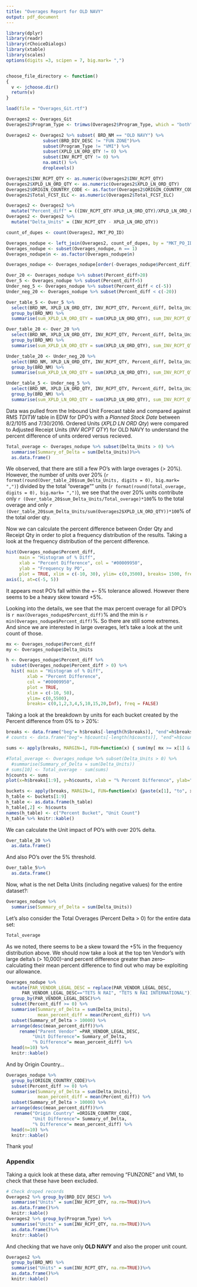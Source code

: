 ```yaml
---
title: "Overages Report for OLD NAVY"
output: pdf_document
---
```

\setlength\parindent{24pt}

```r

library(dplyr)
library(readr)
library(rChoiceDialogs)
library(xtable)
library(scales)
options(digits =3, scipen = 7, big.mark= ",")


choose_file_directory <- function()
{
  v <- jchoose.dir()
  return(v)
}

```


```r
load(file = "Overages_Git.rtf")

Overages2 <- Overages_Git
Overages2$Program_Type <- trimws(Overages2$Program_Type, which = "both")

Overages2 <- Overages2 %>% subset( BRD_NM == "OLD NAVY") %>%
              subset(BRD_DIV_DESC != "FUN ZONE")%>% 
              subset(Program_Type != "VMI") %>%
              subset(XPLD_LN_ORD_QTY != 0) %>%
              subset(INV_RCPT_QTY != 0) %>%
              na.omit() %>%
              droplevels()

Overages2$INV_RCPT_QTY <- as.numeric(Overages2$INV_RCPT_QTY)
Overages2$XPLD_LN_ORD_QTY <- as.numeric(Overages2$XPLD_LN_ORD_QTY)
Overages2$ORIGIN_COUNTRY_CODE <- as.factor(Overages2$ORIGIN_COUNTRY_CODE)
Overages2$Total_FCST_ELC <- as.numeric(Overages2$Total_FCST_ELC)
```

```r
Overages2 <- Overages2 %>% 
  mutate("Percent_diff" = ((INV_RCPT_QTY-XPLD_LN_ORD_QTY)/XPLD_LN_ORD_QTY)*100)
Overages2 <- Overages2 %>% 
  mutate("Delta_Units" = (INV_RCPT_QTY - XPLD_LN_ORD_QTY))

```

```r
count_of_dupes <- count(Overages2, MKT_PO_ID)

Overages_nodupe <- left_join(Overages2, count_of_dupes, by = "MKT_PO_ID" ) %>% droplevels()
Overages_nodupe <- subset(Overages_nodupe, n == 1)
Overages_nodupe$n <- as.factor(Overages_nodupe$n)

Overages_nodupe <- Overages_nodupe[order(-Overages_nodupe$Percent_diff), ]
```

```r
Over_20 <- Overages_nodupe %>% subset(Percent_diff>20)
Over_5 <- Overages_nodupe %>% subset(Percent_diff>5)
Under_neg_5 <- Overages_nodupe %>% subset(Percent_diff < c(-5))
Under_neg_20 <- Overages_nodupe %>% subset(Percent_diff < c(-20))

Over_table_5 <- Over_5 %>% 
  select(BRD_NM, XPLD_LN_ORD_QTY, INV_RCPT_QTY, Percent_diff, Delta_Units ) %>%
  group_by(BRD_NM) %>%
  summarise(sum_XPLD_LN_ORD_QTY = sum(XPLD_LN_ORD_QTY), sum_INV_RCPT_QTY = sum(INV_RCPT_QTY), sum_Delta_Units = sum(Delta_Units))

Over_table_20 <- Over_20 %>% 
  select(BRD_NM, XPLD_LN_ORD_QTY, INV_RCPT_QTY, Percent_diff, Delta_Units ) %>%
  group_by(BRD_NM) %>%
  summarise(sum_XPLD_LN_ORD_QTY = sum(XPLD_LN_ORD_QTY), sum_INV_RCPT_QTY = sum(INV_RCPT_QTY), sum_Delta_Units = sum(Delta_Units))

Under_table_20 <- Under_neg_20 %>% 
  select(BRD_NM, XPLD_LN_ORD_QTY, INV_RCPT_QTY, Percent_diff, Delta_Units ) %>%
  group_by(BRD_NM) %>%
  summarise(sum_XPLD_LN_ORD_QTY = sum(XPLD_LN_ORD_QTY), sum_INV_RCPT_QTY = sum(INV_RCPT_QTY), sum_Delta_Units = sum(Delta_Units))

Under_table_5 <- Under_neg_5 %>% 
  select(BRD_NM, XPLD_LN_ORD_QTY, INV_RCPT_QTY, Percent_diff, Delta_Units ) %>%
  group_by(BRD_NM) %>%
  summarise(sum_XPLD_LN_ORD_QTY = sum(XPLD_LN_ORD_QTY), sum_INV_RCPT_QTY = sum(INV_RCPT_QTY), sum_Delta_Units = sum(Delta_Units))

```

  Data was pulled from the Inbound Unit Forecast table and compared against RMS _TDITW_ table in EDW for DPO's with a _Planned Stock Date_ between 8/2/1015 and 7/30/2016. Ordered Units (_XPLD LN ORD Qty_) were compared to Adjusted Receipt Units (_INV RCPT QTY_) for OLD NAVY to understand the percent difference of units ordered versus recieved. 
  
```r
Total_overage <- Overages_nodupe %>% subset(Delta_Units > 0) %>% 
  summarise(Summary_of_Delta = sum(Delta_Units))%>%
  as.data.frame()
```



We observed, that there are still a few PO's with large overages (> 20%). However, the number of units over 20% (`r format(round(Over_table_20$sum_Delta_Units, digits = 0), big.mark= ",")`) divided by the total "overage"" units (`r format(round(Total_overage, digits = 0), big.mark= ",")`), we see that the over 20% units contribute only `r (Over_table_20$sum_Delta_Units/Total_overage)*100`% to the total overage and only `r (Over_table_20$sum_Delta_Units/sum(Overages2$XPLD_LN_ORD_QTY))*100`% of the total order qty.


Now we can calculate the percent difference between Order Qty and Receipt Qty in order to plot a frequency distribution of the results. Taking a look at the frequency distribution of the percent difference. 




```r
hist(Overages_nodupe$Percent_diff, 
     main = "Histogram of % Diff", 
     xlab = "Percent Difference", col = "#00009950",
     ylab = "Frequency by PO",
     plot = TRUE, xlim = c(-10, 30), ylim= c(0,3500), breaks= 1500, freq = TRUE)
axis(1, at=c(-5, 5))
```

It appears most PO's fall within the +- 5% tolerance allowed. However there seems to be a heavy skew toward +5%.

 Looking into the details, we see that the max percent overage for all DPO's is `r max(Overages_nodupe$Percent_diff)`% and the min is `r min(Overages_nodupe$Percent_diff)`%. So there are still some extremes. And since we are interested in large overages, let's take a look at the unit count of those.

```r
mx <- Overages_nodupe$Percent_diff
my <- Overages_nodupe$Delta_Units

h <- Overages_nodupe$Percent_diff %>% 
  subset(Overages_nodupe$Percent_diff > 0) %>% 
  hist( main = "Histogram of % Diff", 
        xlab = "Percent Difference", 
        col = "#00009950", 
        plot = TRUE, 
        xlim = c(-10, 50), 
        ylim= c(0,5500), 
        breaks= c(0,1,2,3,4,5,10,15,20,Inf), freq = FALSE)
```

\pagebreak

Taking a look at the breakdown by units for each bucket created by the Percent difference from 0% to > 20%:

```r
breaks <- data.frame("beg"= h$breaks[-length(h$breaks)], "end"=h$breaks[-1])
# counts <- data.frame("beg"= h$counts[-length(h$counts)], "end"=h$counts[-1])

sums <- apply(breaks, MARGIN=1, FUN=function(x) { sum(my[ mx >= x[1] & mx < x[2] ]) })

#Total_overage <- Overages_nodupe %>% subset(Delta_Units > 0) %>% 
  #summarise(Summary_of_Delta = sum(Delta_Units))
# sums[10] <- Total_overage - sum(sums)
h$counts <- sums
plot(x=h$breaks[1:9], y=h$counts, xlab = "% Percent Difference", ylab="Sum of Units", main="Delta Units vs Percent Difference", xlim = c(0, 20))

```
```r
buckets <- apply(breaks, MARGIN=1, FUN=function(x) {paste(x[1], "to", x[2])})
h_table <- buckets[1:9]
h_table <- as.data.frame(h_table)
h_table[,2] <- h$counts
names(h_table) <- c("Percent Bucket", "Unit Count")
h_table %>% knitr::kable()
```


We can calculate the Unit impact of PO's with over 20% delta.

```r
Over_table_20 %>% 
  as.data.frame()

```

And also PO's over the 5% threshold.

```r
Over_table_5%>% 
  as.data.frame()
```

Now, what is the net Delta Units (including negative values) for the entire dataset?:

```r
Overages_nodupe %>% 
  summarise(Summary_of_Delta = sum(Delta_Units)) 
```

Let's also consider the Total Overages (Percent Delta > 0) for the entire data set:

```r
Total_overage
```


\pagebreak

As we noted, there seems to be a skew toward the +5% in the frequency distribution above. We should now take a look at the top ten Vendor's with large delta's (> 10,000)--and percent difference greater than zero--calculating their mean percent difference to find out who may be exploiting our allowance. 

```r
Overages_nodupe %>%   
  mutate(PAR_VENDOR_LEGAL_DESC = replace(PAR_VENDOR_LEGAL_DESC, 
      PAR_VENDOR_LEGAL_DESC=="TETS N RAI", "TETS N RAI INTERNATIONAL"))%>%
  group_by(PAR_VENDOR_LEGAL_DESC)%>%
  subset(Percent_diff >= 0) %>%
  summarise(Summary_of_Delta = sum(Delta_Units), 
            mean_percent_diff = mean(Percent_diff)) %>%
  subset(Summary_of_Delta > 10000) %>%
  arrange(desc(mean_percent_diff))%>%
     rename("Parent Vendor" =PAR_VENDOR_LEGAL_DESC, 
          "Unit Difference"= Summary_of_Delta, 
          "% Difference"= mean_percent_diff) %>%
  head(n=10) %>%
  knitr::kable()
```

And by Origin Country...

```r
Overages_nodupe %>%   
  group_by(ORIGIN_COUNTRY_CODE)%>%
  subset(Percent_diff >= 0) %>%
  summarise(Summary_of_Delta = sum(Delta_Units), 
            mean_percent_diff = mean(Percent_diff)) %>%
  subset(Summary_of_Delta > 10000) %>%
  arrange(desc(mean_percent_diff))%>%
   rename("Origin Country" =ORIGIN_COUNTRY_CODE, 
          "Unit Difference"= Summary_of_Delta, 
          "% Difference"= mean_percent_diff) %>%
  head(n=10) %>%
  knitr::kable()
```

Thank you!

\pagebreak

### Appendix

Taking a quick look at these data, after removing "FUNZONE" and VMI, to check that these have been excluded.

```r
# Check droped records
Overages2 %>% group_by(BRD_DIV_DESC) %>% 
  summarise("Units" = sum(INV_RCPT_QTY, na.rm=TRUE))%>% 
  as.data.frame()%>%
  knitr::kable()
Overages2 %>% group_by(Program_Type) %>% 
  summarise("Units" = sum(INV_RCPT_QTY, na.rm=TRUE))%>% 
  as.data.frame()%>%
  knitr::kable()
```

And checking that we have only **OLD NAVY** and also the proper unit count.
```r
Overages2 %>% 
  group_by(BRD_NM) %>% 
  summarise("Units" = sum(INV_RCPT_QTY, na.rm=TRUE))%>% 
  as.data.frame()%>%
  knitr::kable()

```
